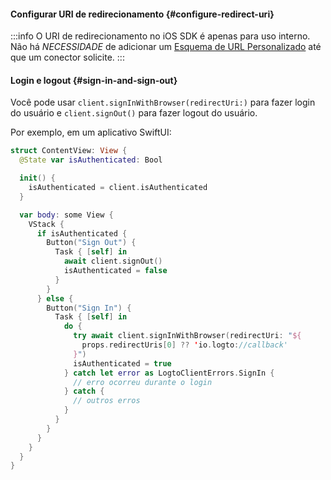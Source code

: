 
<SignInFlowSummary />

#### Configurar URI de redirecionamento \{#configure-redirect-uri}

<ConfigureRedirectUri figureSrc={redirectUriFigure} redirectUri="io.logto://callback" />

:::info
O URI de redirecionamento no iOS SDK é apenas para uso interno. Não há _NECESSIDADE_ de adicionar um [Esquema de URL Personalizado](https://developer.apple.com/documentation/xcode/defining-a-custom-url-scheme-for-your-app) até que um conector solicite.
:::

#### Login e logout \{#sign-in-and-sign-out}

<SignInNote calling=".signInWithBrowser(redirectUri:)" />

Você pode usar `client.signInWithBrowser(redirectUri:)` para fazer login do usuário e `client.signOut()` para fazer logout do usuário.

Por exemplo, em um aplicativo SwiftUI:

```swift title="ContentView.swift"
struct ContentView: View {
  @State var isAuthenticated: Bool

  init() {
    isAuthenticated = client.isAuthenticated
  }

  var body: some View {
    VStack {
      if isAuthenticated {
        Button("Sign Out") {
          Task { [self] in
            await client.signOut()
            isAuthenticated = false
          }
        }
      } else {
        Button("Sign In") {
          Task { [self] in
            do {
              try await client.signInWithBrowser(redirectUri: "${
                props.redirectUris[0] ?? 'io.logto://callback'
              }")
              isAuthenticated = true
            } catch let error as LogtoClientErrors.SignIn {
              // erro ocorreu durante o login
            } catch {
              // outros erros
            }
          }
        }
      }
    }
  }
}
```
